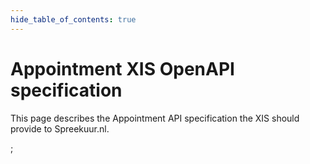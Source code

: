```yaml
---
hide_table_of_contents: true
---
```


# Appointment XIS OpenAPI specification
This page describes the Appointment API specification the XIS should provide to Spreekuur.nl.

<ApiDocMdx id='appointment-xis' />;